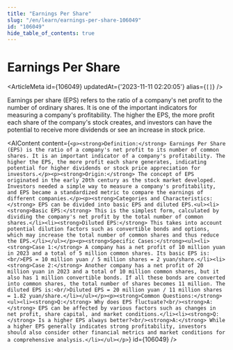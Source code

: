 ```yaml
---
title: "Earnings Per Share"
slug: "/en/learn/earnings-per-share-106049"
id: "106049"
hide_table_of_contents: true
---
```



# Earnings Per Share

<ArticleMeta id={106049} updatedAt={'2023-11-11 02:20:05'} alias={`[]`} />
<div className='border-solid border-b border-t-0 my-4 border-[var(--ifm-color-gray-300)]' />

Earnings per share (EPS) refers to the ratio of a company's net profit to the number of ordinary shares. It is one of the important indicators for measuring a company's profitability. The higher the EPS, the more profit each share of the company's stock creates, and investors can have the potential to receive more dividends or see an increase in stock price.

<AIContent content={`<p><strong>Definition:</strong> Earnings Per Share (EPS) is the ratio of a company's net profit to its number of common shares. It is an important indicator of a company's profitability. The higher the EPS, the more profit each share generates, indicating potential for higher dividends or stock price appreciation for investors.</p><p><strong>Origin:</strong> The concept of EPS originated in the early 20th century as the stock market developed. Investors needed a simple way to measure a company's profitability, and EPS became a standardized metric to compare the earnings of different companies.</p><p><strong>Categories and Characteristics:</strong> EPS can be divided into basic EPS and diluted EPS.<ul><li><strong>Basic EPS:</strong> This is the simplest form, calculated by dividing the company's net profit by the total number of common shares.</li><li><strong>Diluted EPS:</strong> This takes into account potential dilution factors such as convertible bonds and options, which may increase the total number of common shares and thus reduce the EPS.</li></ul></p><p><strong>Specific Cases:</strong><ul><li><strong>Case 1:</strong> A company has a net profit of 10 million yuan in 2023 and a total of 5 million common shares. Its basic EPS is:<br/>EPS = 10 million yuan / 5 million shares = 2 yuan/share.</li><li><strong>Case 2:</strong> Another company has a net profit of 20 million yuan in 2023 and a total of 10 million common shares, but it also has 1 million convertible bonds. If all these bonds are converted into common shares, the total number of shares becomes 11 million. The diluted EPS is:<br/>Diluted EPS = 20 million yuan / 11 million shares = 1.82 yuan/share.</li></ul></p><p><strong>Common Questions:</strong><ul><li><strong>Q:</strong> Why does EPS fluctuate?<br/><strong>A:</strong> EPS can be affected by various factors such as changes in net profit, share capital, and market conditions.</li><li><strong>Q:</strong> Is a higher EPS always better?<br/><strong>A:</strong> While a higher EPS generally indicates strong profitability, investors should also consider other financial metrics and market conditions for a comprehensive analysis.</li></ul></p>`} id={106049} />
